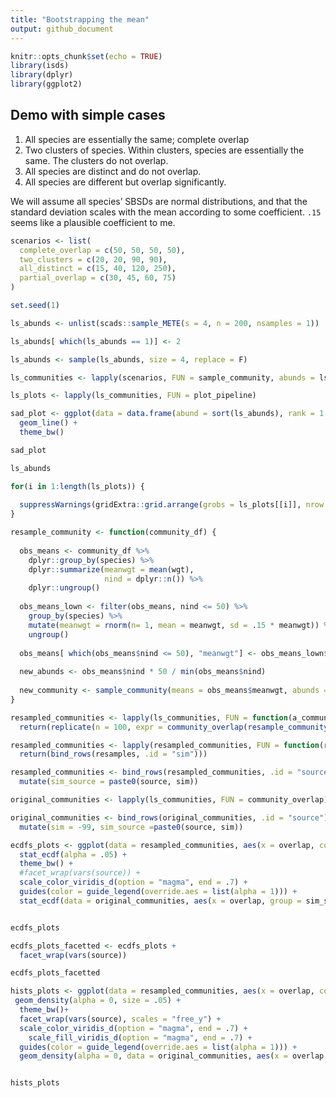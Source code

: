 ```yaml
---
title: "Bootstrapping the mean"
output: github_document
---
```


```r
knitr::opts_chunk$set(echo = TRUE)
library(isds)
library(dplyr)
library(ggplot2)
```

## Demo with simple cases

1. All species are essentially the same; complete overlap
2. Two clusters of species. Within clusters, species are essentially the same. The clusters do not overlap.
3. All species are distinct and do not overlap.
4. All species are different but overlap significantly.

We will assume all species' SBSDs are normal distributions, and that the standard deviation scales with the mean according to some coefficient. `.15` seems like a plausible coefficient to me. 

```r

scenarios <- list(
  complete_overlap = c(50, 50, 50, 50),
  two_clusters = c(20, 20, 90, 90),
  all_distinct = c(15, 40, 120, 250),
  partial_overlap = c(30, 45, 60, 75)
)

set.seed(1)

ls_abunds <- unlist(scads::sample_METE(s = 4, n = 200, nsamples = 1))

ls_abunds[ which(ls_abunds == 1)] <- 2

ls_abunds <- sample(ls_abunds, size = 4, replace = F)

ls_communities <- lapply(scenarios, FUN = sample_community, abunds = ls_abunds)

ls_plots <- lapply(ls_communities, FUN = plot_pipeline)
```


```r

sad_plot <- ggplot(data = data.frame(abund = sort(ls_abunds), rank = 1:4), aes(x = rank, y = abund)) +
  geom_line() +
  theme_bw()

sad_plot

ls_abunds
```

```r
for(i in 1:length(ls_plots)) {
  
  suppressWarnings(gridExtra::grid.arrange(grobs = ls_plots[[i]], nrow = 1, top = grid::textGrob(paste0(names(scenarios)[i], " + logseries SAD"),gp=grid::gpar(fontsize=12))))
}
```

```r

resample_community <- function(community_df) {
  
  obs_means <- community_df %>%
    dplyr::group_by(species) %>%
    dplyr::summarize(meanwgt = mean(wgt),
                     nind = dplyr::n()) %>%
    dplyr::ungroup()
  
  obs_means_lown <- filter(obs_means, nind <= 50) %>%
    group_by(species) %>%
    mutate(meanwgt = rnorm(n= 1, mean = meanwgt, sd = .15 * meanwgt)) %>%
    ungroup()
  
  obs_means[ which(obs_means$nind <= 50), "meanwgt"] <- obs_means_lown$meanwgt
  
  new_abunds <- obs_means$nind * 50 / min(obs_means$nind)
  
  new_community <- sample_community(means = obs_means$meanwgt, abunds = new_abunds)
}

```

```r

resampled_communities <- lapply(ls_communities, FUN = function(a_community) 
  return(replicate(n = 100, expr = community_overlap(resample_community(a_community)), simplify = F)))

resampled_communities <- lapply(resampled_communities, FUN = function(resamples)
  return(bind_rows(resamples, .id = "sim")))

resampled_communities <- bind_rows(resampled_communities, .id = "source") %>%
  mutate(sim_source = paste0(source, sim))

original_communities <- lapply(ls_communities, FUN = community_overlap)

original_communities <- bind_rows(original_communities, .id = "source") %>%
  mutate(sim = -99, sim_source =paste0(source, sim))

```

```r

ecdfs_plots <- ggplot(data = resampled_communities, aes(x = overlap, color = source, group = sim_source)) +
  stat_ecdf(alpha = .05) +
  theme_bw() +
  #facet_wrap(vars(source)) +
  scale_color_viridis_d(option = "magma", end = .7) +
  guides(color = guide_legend(override.aes = list(alpha = 1))) +
  stat_ecdf(data = original_communities, aes(x = overlap, group = sim_source), alpha = 1, linetype = 2)


ecdfs_plots

ecdfs_plots_facetted <- ecdfs_plots +
  facet_wrap(vars(source))

ecdfs_plots_facetted
```


```r

hists_plots <- ggplot(data = resampled_communities, aes(x = overlap, color = source, fill = source, group = sim_source)) +
 geom_density(alpha = 0, size = .05) +
  theme_bw()+
  facet_wrap(vars(source), scales = "free_y") +
  scale_color_viridis_d(option = "magma", end = .7) +
    scale_fill_viridis_d(option = "magma", end = .7) +
  guides(color = guide_legend(override.aes = list(alpha = 1))) +
  geom_density(alpha = 0, data = original_communities, aes(x = overlap, group = sim_source), linetype = 2)


hists_plots

```
